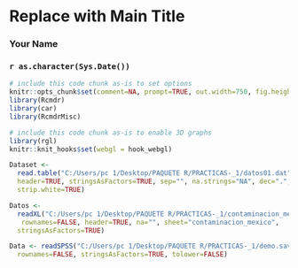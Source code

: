 <!-- R Commander Markdown Template -->

Replace with Main Title
=======================

### Your Name

### `r as.character(Sys.Date())`

```r
# include this code chunk as-is to set options
knitr::opts_chunk$set(comment=NA, prompt=TRUE, out.width=750, fig.height=8, fig.width=8)
library(Rcmdr)
library(car)
library(RcmdrMisc)
```


```r
# include this code chunk as-is to enable 3D graphs
library(rgl)
knitr::knit_hooks$set(webgl = hook_webgl)
```


```r
Dataset <- 
  read.table("C:/Users/pc 1/Desktop/PAQUETE R/PRACTICAS-_1/datos01.dat", 
  header=TRUE, stringsAsFactors=TRUE, sep="", na.strings="NA", dec=".", 
  strip.white=TRUE)
```

```r
Datos <- 
  readXL("C:/Users/pc 1/Desktop/PAQUETE R/PRACTICAS-_1/contaminacion_mexico.xls",
   rownames=FALSE, header=TRUE, na="", sheet="contaminacion_mexico", 
  stringsAsFactors=TRUE)
```

```r
Data <- readSPSS("C:/Users/pc 1/Desktop/PAQUETE R/PRACTICAS-_1/demo.sav", 
  rownames=FALSE, stringsAsFactors=TRUE, tolower=FALSE)
```

